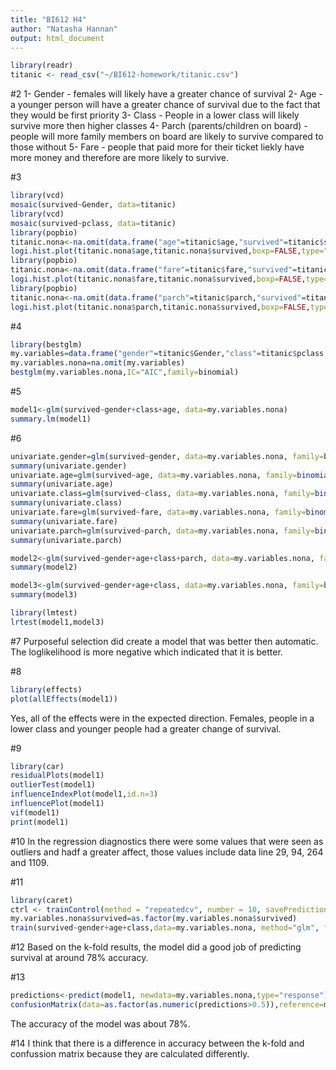 ```yaml
---
title: "BI612 H4"
author: "Natasha Hannan"
output: html_document
---
```


```r
library(readr)
titanic <- read_csv("~/BI612-homework/titanic.csv")
```

#2 
1- Gender - females will likely have a greater chance of survival
2- Age - a younger person will have a greater chance of survival due to the fact that they would be first priority 
3- Class - People in a lower class will likely survive more then higher classes
4- Parch (parents/children on board) - people will more family members on board are likely to survive compared to those without
5- Fare - people that paid more for their ticket liekly have more money and therefore are more likely to survive. 


#3 
```r
library(vcd)
mosaic(survived~Gender, data=titanic)
library(vcd)
mosaic(survived~pclass, data=titanic)
library(popbio)
titanic.nona<-na.omit(data.frame("age"=titanic$age,"survived"=titanic$survived))
logi.hist.plot(titanic.nona$age,titanic.nona$survived,boxp=FALSE,type="hist",col="gray", xlabel="Age")
library(popbio)
titanic.nona<-na.omit(data.frame("fare"=titanic$fare,"survived"=titanic$survived))
logi.hist.plot(titanic.nona$fare,titanic.nona$survived,boxp=FALSE,type="hist",col="gray", xlabel="Fare")
library(popbio)
titanic.nona<-na.omit(data.frame("parch"=titanic$parch,"survived"=titanic$survived))
logi.hist.plot(titanic.nona$parch,titanic.nona$survived,boxp=FALSE,type="hist",col="gray", xlabel="Number of parents/children on board")
```

#4 
```r
library(bestglm)
my.variables=data.frame("gender"=titanic$Gender,"class"=titanic$pclass,"age"=titanic$age,"fare"=titanic$fare,"parch"=titanic$parch,"survived"=titanic$survived)
my.variables.nona=na.omit(my.variables)
bestglm(my.variables.nona,IC="AIC",family=binomial)
```

#5
```r
model1<-glm(survived~gender+class+age, data=my.variables.nona)
summary.lm(model1)
```
#6
```r
univariate.gender=glm(survived~gender, data=my.variables.nona, family=binomial(link="logit"))
summary(univariate.gender)
univariate.age=glm(survived~age, data=my.variables.nona, family=binomial(link="logit"))
summary(univariate.age)
univariate.class=glm(survived~class, data=my.variables.nona, family=binomial(link="logit"))
summary(univariate.class)
univariate.fare=glm(survived~fare, data=my.variables.nona, family=binomial(link="logit"))
summary(univariate.fare)
univariate.parch=glm(survived~parch, data=my.variables.nona, family=binomial(link="logit"))
summary(univariate.parch)
```

```r
model2<-glm(survived~gender+age+class+parch, data=my.variables.nona, family=binomial(link="logit"))
summary(model2)
```


```r
model3<-glm(survived~gender+age+class, data=my.variables.nona, family=binomial(link="logit"))
summary(model3)
```
```r
library(lmtest)
lrtest(model1,model3)
```

#7 Purposeful selection did create a model that was better then automatic. The loglikelihood is more negative which indicated that it is better.

#8
```r
library(effects)
plot(allEffects(model1))
```
Yes, all of the effects were in the expected direction. Females, people in a lower class and younger people had a greater change of survival.

#9
```r
library(car)
residualPlots(model1)
outlierTest(model1)
influenceIndexPlot(model1,id.n=3)
influencePlot(model1)
vif(model1)
print(model1)
```

#10 In the regression diagnostics there were some values that were seen as outliers and hadf a greater affect, those values include data line 29, 94, 264 and 1109.

#11
```r
library(caret)
ctrl <- trainControl(method = "repeatedcv", number = 10, savePredictions = TRUE)
my.variables.nona$survived=as.factor(my.variables.nona$survived)
train(survived~gender+age+class,data=my.variables.nona, method="glm", family=binomial(link='logit'),trControl = ctrl, tuneLength = 5)
```

#12 Based on the k-fold results, the model did a good job of predicting survival at around 78% accuracy.


#13
```r
predictions<-predict(model1, newdata=my.variables.nona,type="response")
confusionMatrix(data=as.factor(as.numeric(predictions>0.5)),reference=my.variables.nona$survived)
```
The accuracy of the model was about 78%.

#14 I think that there is a difference in accuracy between the k-fold and confussion matrix because they are calculated differently. 
